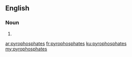 ==English==

===Noun===
{{head|en|plural}}

# {{plural of|pyrophosphate|lang=en|nocat=1}}

[[ar:pyrophosphates]]
[[fr:pyrophosphates]]
[[ku:pyrophosphates]]
[[my:pyrophosphates]]